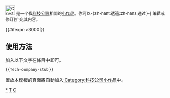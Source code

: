 <div class="notice metadata" id="stub" style="font-size: small;">[[File:Crystal128-memory.svg|30px]]&nbsp;'''{{PAGENAME}}'''是一个與[[科技公司]]相關的[[Wikipedia:小作品|小作品]]。你可以-{zh-hant:透過;zh-hans:通过}-<span class="plainlinks">[{{fullurl:{{FULLPAGENAME}}|action=edit}} 编辑或修订]</span>扩充其内容。</div><includeonly>[[Category:科技公司小作品|{{PAGENAME}}]]{{#ifexpr:{{PAGESIZE:{{FULLPAGENAME}}|R}}>3000|[[Category:字数已超过3000字节的小作品|{{PAGENAME}}]]}}</includeonly><noinclude>

==使用方法==
加入以下文字在條目中即可。
<pre>{{Tech-company-stub}}</pre>

置放本模板的頁面將自動加入[[:Category:科技公司小作品]]中。

[[Category:科技公司小作品|*]]
[[Category:公司小作品模板|T]]
[[Category:科技小作品模板|C]]
</noinclude>